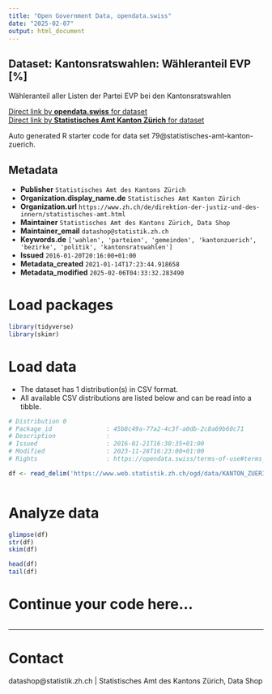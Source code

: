 ```yaml
---
title: "Open Government Data, opendata.swiss"
date: "2025-02-07"
output: html_document
---
```


## Dataset: Kantonsratswahlen: Wähleranteil EVP [%]

Wähleranteil aller Listen der Partei EVP bei den Kantonsratswahlen

[Direct link by **opendata.swiss** for dataset](https://opendata.swiss/de/dataset/krw-wahleranteil-evp)<br>
[Direct link by **Statistisches Amt Kanton Zürich** for dataset](https://www.zh.ch/de/politik-staat/gemeinden/gemeindeportraet.html)

Auto generated R starter code for data set 79@statistisches-amt-kanton-zuerich.

## Metadata

- **Publisher** `Statistisches Amt des Kantons Zürich`
- **Organization.display_name.de** `Statistisches Amt Kanton Zürich`
- **Organization.url** `https://www.zh.ch/de/direktion-der-justiz-und-des-innern/statistisches-amt.html`
- **Maintainer** `Statistisches Amt des Kantons Zürich, Data Shop`
- **Maintainer_email** `datashop@statistik.zh.ch`
- **Keywords.de** `['wahlen', 'parteien', 'gemeinden', 'kantonzuerich', 'bezirke', 'politik', 'kantonsratswahlen']`
- **Issued** `2016-01-20T20:16:00+01:00`
- **Metadata_created** `2021-01-14T17:23:44.918658`
- **Metadata_modified** `2025-02-06T04:33:32.283490`


# Load packages

```r

library(tidyverse)
library(skimr)

```

# Load data

-   The dataset has 1 distribution(s) in CSV format.
-   All available CSV distributions are listed below and can be read into a tibble.

```r

# Distribution 0
# Package_id               : 45b8c49a-77a2-4c3f-a0db-2c8a69b60c71
# Description              : 
# Issued                   : 2016-01-21T16:30:35+01:00
# Modified                 : 2023-11-28T16:23:00+01:00
# Rights                   : https://opendata.swiss/terms-of-use#terms_by

df <- read_delim('https://www.web.statistik.zh.ch/ogd/data/KANTON_ZUERICH_115.csv')



```

# Analyze data

```r

glimpse(df)
str(df)
skim(df)

head(df)
tail(df)

```

# Continue your code here...

```r

```

------------------------------------------------------------------------

# Contact

datashop@statistik.zh.ch | Statistisches Amt des Kantons Zürich, Data Shop
